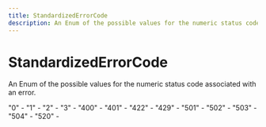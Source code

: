 ```yaml
---
title: StandardizedErrorCode
description: An Enum of the possible values for the numeric status code associated with an error.
---
```


StandardizedErrorCode
===============================================
An Enum of the possible values for the numeric status code associated with an error.


<Reference>  
  <Field name="Generic">
    <Description>
      "0" - 
    </Description>
  </Field>
  <Field name="Serialization">
    <Description>
      "1" - 
    </Description>
  </Field>
  <Field name="UnhandledModuleException">
    <Description>
      "2" - 
    </Description>
  </Field>
  <Field name="Validation">
    <Description>
      "3" - 
    </Description>
  </Field>
  <Field name="ExternalBadRequest">
    <Description>
      "400" - 
    </Description>
  </Field>
  <Field name="ExternalUnauthorized">
    <Description>
      "401" - 
    </Description>
  </Field>
  <Field name="ExternalUnprocessableEntity">
    <Description>
      "422" - 
    </Description>
  </Field>
  <Field name="ExternalTooManyRequests">
    <Description>
      "429" - 
    </Description>
  </Field>
  <Field name="ExternalNotImplemented">
    <Description>
      "501" - 
    </Description>
  </Field>
  <Field name="ExternalBadGateway">
    <Description>
      "502" - 
    </Description>
  </Field>
  <Field name="ExternalServiceUnavailable">
    <Description>
      "503" - 
    </Description>
  </Field>
  <Field name="ExternalGatewayTimeout">
    <Description>
      "504" - 
    </Description>
  </Field>
  <Field name="ExternalServerError">
    <Description>
      "520" - 
    </Description>
  </Field>
</Reference>